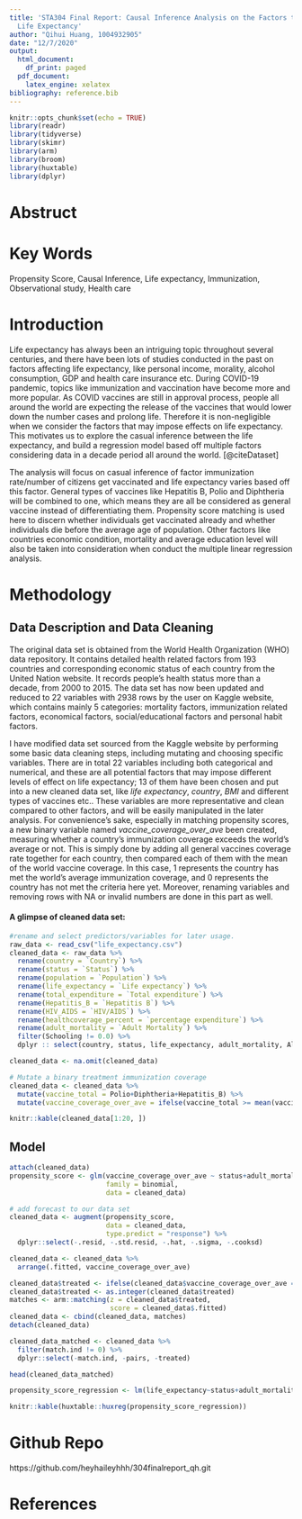 ```yaml
---
title: 'STA304 Final Report: Causal Inference Analysis on the Factors that May Affect
  Life Expectancy'
author: "Qihui Huang, 1004932905"
date: "12/7/2020"
output:
  html_document:
    df_print: paged
  pdf_document:
    latex_engine: xelatex
bibliography: reference.bib
---
```


```r
knitr::opts_chunk$set(echo = TRUE)
library(readr)
library(tidyverse)
library(skimr)
library(arm)
library(broom)
library(huxtable)
library(dplyr)
```

# Abstruct

# Key Words

Propensity Score, Causal Inference, Life expectancy, Immunization, Observational study, Health care

# Introduction

Life expectancy has always been an intriguing topic throughout several centuries, and 
there have been lots of studies conducted in the past on factors affecting life expectancy, like personal income, morality, alcohol consumption, GDP and health care insurance etc. During COVID-19 pandemic, topics like immunization and vaccination have become more and more popular. As COVID vaccines are still in approval process, people all around the world are expecting the release of the vaccines that would lower down the number cases and prolong life. Therefore it is non-negligible when we consider the factors that may impose effects on life expectancy. This motivates us to explore the casual inference between the life expectancy, and build a regression model based off multiple factors considering data in a decade period all around the world. [@citeDataset]

The analysis will focus on casual inference of factor immunization rate/number of citizens get vaccinated and life expectancy varies based off this factor. General types of vaccines like Hepatitis B, Polio and Diphtheria will be combined to one, which means they are all be considered as general vaccine instead of differentiating them. Propensity score matching is used here to discern whether individuals get vaccinated already and whether individuals die before the average age of population. Other factors like countries economic condition, mortality and average education level will also be taken into consideration when conduct the multiple linear regression analysis.


# Methodology

## Data Description and Data Cleaning

The original data set is obtained from the World Health Organization (WHO) data repository. It contains detailed health related factors from 193 countries and corresponding economic status of each country from the United Nation website. It records people’s health status more than a decade, from 2000 to 2015. The data set has now been updated and reduced to 22 variables with 2938 rows by the user on Kaggle website, which contains mainly 5 categories: mortality factors, immunization related factors, economical factors, social/educational factors and personal habit factors.

I have modified data set sourced from the Kaggle website by performing some basic data cleaning steps, including mutating and choosing specific variables. There are in total 22 variables including both categorical and numerical, and these are all potential factors that may impose different levels of effect on life expectancy; 13 of them have been chosen and put into a new cleaned data set, like *life expectancy*, *country*, *BMI* and different types of vaccines etc.. These variables are more representative and clean compared to other factors, and will be easily manipulated in the later analysis. For convenience's sake, especially in matching propensity scores, a new binary variable named *vaccine_coverage_over_ave* been created, measuring whether a country’s immunization coverage exceeds the world’s average or not. This is simply done by adding all general vaccines coverage rate together for each country, then compared each of them with the mean of the world vaccine coverage. In this case, 1 represents the country has met the world’s average immunization coverage, and 0 represents the country has not met the criteria here yet. Moreover, renaming variables and removing rows with NA or invalid numbers are done in this part as well.


#### A glimpse of cleaned data set:

```r
#rename and select predictors/variables for later usage.
raw_data <- read_csv("life_expectancy.csv")
cleaned_data <- raw_data %>%
  rename(country = `Country`) %>%
  rename(status = `Status`) %>%
  rename(population = `Population`) %>%
  rename(life_expectancy = `Life expectancy`) %>%
  rename(total_expenditure = `Total expenditure`) %>%
  rename(Hepatitis_B = `Hepatitis B`) %>%
  rename(HIV_AIDS = `HIV/AIDS`) %>%
  rename(healthcoverage_percent = `percentage expenditure`) %>%
  rename(adult_mortality = `Adult Mortality`) %>%
  filter(Schooling != 0.0) %>%
  dplyr :: select(country, status, life_expectancy, adult_mortality, Alcohol, healthcoverage_percent, Hepatitis_B, BMI, Polio, total_expenditure, Diphtheria, GDP, Schooling)

cleaned_data <- na.omit(cleaned_data)

# Mutate a binary treatment immunization coverage
cleaned_data <- cleaned_data %>%
  mutate(vaccine_total = Polio+Diphtheria+Hepatitis_B) %>%
  mutate(vaccine_coverage_over_ave = ifelse(vaccine_total >= mean(vaccine_total), 1, 0))

knitr::kable(cleaned_data[1:20, ])
```

## Model

```r
attach(cleaned_data)
propensity_score <- glm(vaccine_coverage_over_ave ~ status+adult_mortality+Alcohol+total_expenditure+GDP+BMI+Schooling+healthcoverage_percent,
                        family = binomial,
                        data = cleaned_data)

# add forecast to our data set
cleaned_data <- augment(propensity_score,
                        data = cleaned_data,
                        type.predict = "response") %>%
  dplyr::select(-.resid, -.std.resid, -.hat, -.sigma, -.cooksd)

cleaned_data <- cleaned_data %>%
  arrange(.fitted, vaccine_coverage_over_ave)

cleaned_data$treated <- ifelse(cleaned_data$vaccine_coverage_over_ave == 1, 1, 0)
cleaned_data$treated <- as.integer(cleaned_data$treated)
matches <- arm::matching(z = cleaned_data$treated,
                         score = cleaned_data$.fitted)
cleaned_data <- cbind(cleaned_data, matches)
detach(cleaned_data)

cleaned_data_matched <- cleaned_data %>%
  filter(match.ind != 0) %>%
  dplyr::select(-match.ind, -pairs, -treated)

head(cleaned_data_matched)

propensity_score_regression <- lm(life_expectancy~status+adult_mortality+Alcohol+total_expenditure+GDP+BMI+Schooling+healthcoverage_percent+vaccine_coverage_over_ave, data = cleaned_data_matched)

knitr::kable(huxtable::huxreg(propensity_score_regression))
```




# Github Repo

https://github.com/heyhaileyhhh/304finalreport_qh.git

# References


